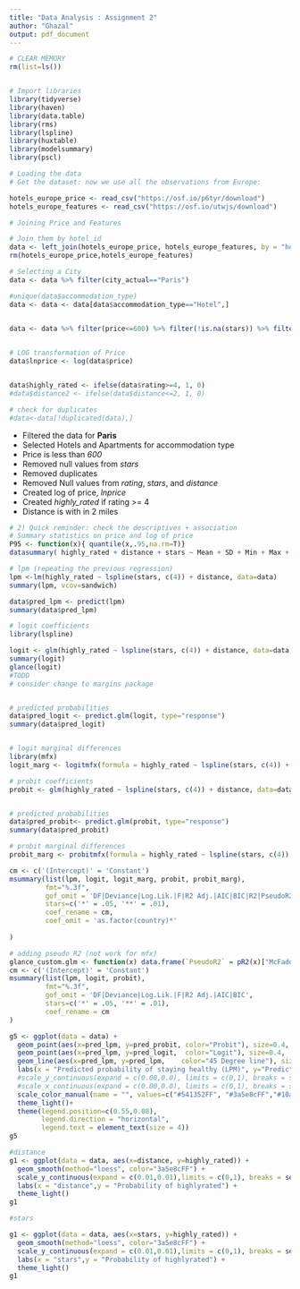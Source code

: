 ```yaml
---
title: "Data Analysis : Assignment 2"
author: "Ghazal"
output: pdf_document
---
```



```r
# CLEAR MEMORY
rm(list=ls())


# Import libraries
library(tidyverse)
library(haven)
library(data.table)
library(rms)
library(lspline)
library(huxtable)
library(modelsummary)
library(pscl)


```

```r
# Loading the data
# Get the dataset: now we use all the observations from Europe:

hotels_europe_price <- read_csv("https://osf.io/p6tyr/download")
hotels_europe_features <- read_csv("https://osf.io/utwjs/download")
```

```r
# Joining Price and Features

# Join them by hotel_id
data <- left_join(hotels_europe_price, hotels_europe_features, by = "hotel_id")
rm(hotels_europe_price,hotels_europe_features)
```


```r
# Selecting a City
data <- data %>% filter(city_actual=="Paris")

#unique(data$accommodation_type)
data <- data <- data[data$accommodation_type=="Hotel",]
 

data <- data %>% filter(price<=600) %>% filter(!is.na(stars)) %>% filter(!is.na(distance)) %>% filter(!is.na(rating))


# LOG transformation of Price
data$lnprice <- log(data$price)


data$highly_rated <- ifelse(data$rating>=4, 1, 0)
#data$distance2 <- ifelse(data$distance<=2, 1, 0)

# check for duplicates
#data<-data[!duplicated(data),]
```


- Filtered the data for **Paris**
- Selected Hotels and Apartments for accommodation type
- Price is less than _*600*_
- Removed null values from _stars_
- Removed duplicates
- Removed Null values from _rating_, _stars_, and _distance_
- Created log of price, _lnprice_
- Created _highly_rated_ if rating >= 4
- Distance is with in 2 miles



```r
# 2) Quick reminder: check the descriptives + association
# Summary statistics on price and log of price
P95 <- function(x){ quantile(x,.95,na.rm=T)}
datasummary( highly_rated + distance + stars ~ Mean + SD + Min + Max + Median + P95 + N , data = data )


```


```r

# lpm (repeating the previous regression)
lpm <-lm(highly_rated ~ lspline(stars, c(4)) + distance, data=data)
summary(lpm, vcov=sandwich)

data$pred_lpm <- predict(lpm)
summary(data$pred_lpm)

```

```r
# logit coefficients
library(lspline)

logit <- glm(highly_rated ~ lspline(stars, c(4)) + distance, data=data, family='binomial')
summary(logit)
glance(logit)
#TODO
# consider change to margins package


# predicted probabilities 
data$pred_logit <- predict.glm(logit, type="response")
summary(data$pred_logit)


# logit marginal differences
library(mfx)
logit_marg <- logitmfx(formula = highly_rated ~ lspline(stars, c(4)) + distance, data=data, atmean=FALSE)

```


```r

# probit coefficients
probit <- glm(highly_rated ~ lspline(stars, c(4)) + distance, data=data, family=binomial(link="probit"))


# predicted probabilities 
data$pred_probit<- predict.glm(probit, type="response") 
summary(data$pred_probit)

# probit marginal differences
probit_marg <- probitmfx(formula = highly_rated ~ lspline(stars, c(4)) + distance, data=data, atmean=FALSE)

```



```r
cm <- c('(Intercept)' = 'Constant')
msummary(list(lpm, logit, logit_marg, probit, probit_marg),
         fmt="%.3f",
         gof_omit = 'DF|Deviance|Log.Lik.|F|R2 Adj.|AIC|BIC|R2|PseudoR2',
         stars=c('*' = .05, '**' = .01),
         coef_rename = cm,
         coef_omit = 'as.factor(country)*'
         
)
```


```r
# adding pseudo R2 (not work for mfx)
glance_custom.glm <- function(x) data.frame(`PseudoR2` = pR2(x)["McFadden"])
cm <- c('(Intercept)' = 'Constant')
msummary(list(lpm, logit, probit),
         fmt="%.3f",
         gof_omit = 'DF|Deviance|Log.Lik.|F|R2 Adj.|AIC|BIC',
         stars=c('*' = .05, '**' = .01),
         coef_rename = cm
)
```


```r
g5 <- ggplot(data = data) +
  geom_point(aes(x=pred_lpm, y=pred_probit, color="Probit"), size=0.4,  shape=16) +
  geom_point(aes(x=pred_lpm, y=pred_logit,  color="Logit"), size=0.4,  shape=16) +
  geom_line(aes(x=pred_lpm, y=pred_lpm,    color="45 Degree line"), size=0.4) +
  labs(x = "Predicted probability of staying healthy (LPM)", y="Predicted probability")+
  #scale_y_continuous(expand = c(0.00,0.0), limits = c(0,1), breaks = seq(0,1,0.1)) +
  #scale_x_continuous(expand = c(0.00,0.0), limits = c(0,1), breaks = seq(0,1,0.1)) +
  scale_color_manual(name = "", values=c("#541352FF", "#3a5e8cFF","#10a53dFF")) +
  theme_light()+
  theme(legend.position=c(0.55,0.08),
        legend.direction = "horizontal",
        legend.text = element_text(size = 4))
g5
```

```r
#distance
g1 <- ggplot(data = data, aes(x=distance, y=highly_rated)) +
  geom_smooth(method="loess", color="3a5e8cFF") +
  scale_y_continuous(expand = c(0.01,0.01),limits = c(0,1), breaks = seq(0,1,0.2), labels = scales::percent) +
  labs(x = "distance",y = "Probability of highlyrated") +
  theme_light() 
g1
```

```r
#stars

g1 <- ggplot(data = data, aes(x=stars, y=highly_rated)) +
  geom_smooth(method="loess", color="3a5e8cFF") +
  scale_y_continuous(expand = c(0.01,0.01),limits = c(0,1), breaks = seq(0,1,0.2), labels = scales::percent) +
  labs(x = "stars",y = "Probability of highlyrated") +
  theme_light() 
g1

```





